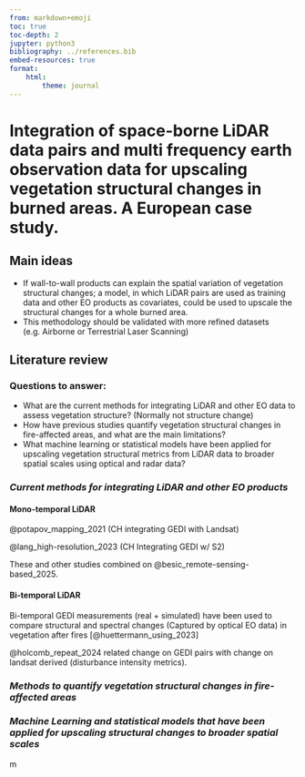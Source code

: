 ```yaml
---
from: markdown+emoji
toc: true
toc-depth: 2
jupyter: python3
bibliography: ../references.bib
embed-resources: true
format:
    html:
        theme: journal
---
```


# Integration of space-borne LiDAR data pairs and multi frequency earth observation data for upscaling vegetation structural changes in burned areas. A European case study.

## Main ideas

-  If wall-to-wall products can explain the spatial variation of vegetation structural changes; a model, in which LiDAR pairs are used as training data and other EO products as covariates, could be used to upscale the structural changes for a whole burned area.
-  This methodology should be validated with more refined datasets (e.g. Airborne or Terrestrial Laser Scanning)

## Literature review

### Questions to answer:

- What are the current methods for integrating LiDAR and other EO data to assess vegetation structure? (Normally not structure change)
- How have previous studies quantify vegetation structural changes in fire-affected areas, and what are the main limitations?
- What machine learning or statistical models have been applied for upscaling vegetation structural metrics from LiDAR data to broader spatial scales using optical and radar data?

### ***Current methods for integrating LiDAR and other EO products***

#### Mono-temporal LiDAR

@potapov_mapping_2021 (CH integrating GEDI with Landsat)

@lang_high-resolution_2023 (CH Integrating GEDI w/ S2)

These and other studies combined on @besic_remote-sensing-based_2025.

#### Bi-temporal LiDAR

Bi-temporal GEDI measurements (real + simulated) have been used to compare structural and spectral changes (Captured by optical EO data) in vegetation after fires [@huettermann_using_2023]

@holcomb_repeat_2024 related change on GEDI pairs with change on landsat derived (disturbance intensity metrics).

### ***Methods to quantify vegetation structural changes in fire-affected areas***


### ***Machine Learning and statistical models that have been applied for upscaling structural changes to broader spatial scales***

m